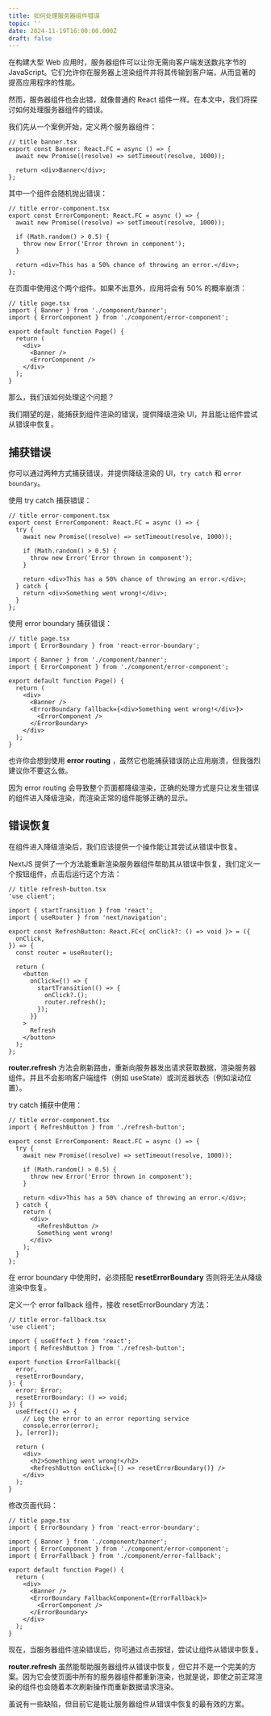 ```yaml
---
title: 如何处理服务器组件错误
topic: ''
date: 2024-11-19T16:00:00.000Z
draft: false
---
```


在构建大型 Web 应用时，服务器组件可以让你无需向客户端发送数兆字节的 JavaScript。它们允许你在服务器上渲染组件并将其传输到客户端，从而显著的提高应用程序的性能。

然而，服务器组件也会出错，就像普通的 React 组件一样。在本文中，我们将探讨如何处理服务器组件的错误。

我们先从一个案例开始，定义两个服务器组件：

```tsx
// title banner.tsx
export const Banner: React.FC = async () => {
  await new Promise((resolve) => setTimeout(resolve, 1000));

  return <div>Banner</div>;
};
```

其中一个组件会随机抛出错误：

```tsx
// title error-component.tsx
export const ErrorComponent: React.FC = async () => {
  await new Promise((resolve) => setTimeout(resolve, 1000));

  if (Math.random() > 0.5) {
    throw new Error('Error thrown in component');
  }

  return <div>This has a 50% chance of throwing an error.</div>;
};
```

在页面中使用这个两个组件。如果不出意外，应用将会有 50% 的概率崩溃：

```tsx
// title page.tsx
import { Banner } from './component/banner';
import { ErrorComponent } from './component/error-component';

export default function Page() {
  return (
    <div>
      <Banner />
      <ErrorComponent />
    </div>
  );
}
```

那么，我们该如何处理这个问题？

我们期望的是，能捕获到组件渲染的错误，提供降级渲染 UI，并且能让组件尝试从错误中恢复。

## 捕获错误

你可以通过两种方式捕获错误，并提供降级渲染的 UI，`try catch` 和 `error boundary`。

使用 try catch 捕获错误：

```tsx
// title error-component.tsx
export const ErrorComponent: React.FC = async () => {
  try {
    await new Promise((resolve) => setTimeout(resolve, 1000));

    if (Math.random() > 0.5) {
      throw new Error('Error thrown in component');
    }

    return <div>This has a 50% chance of throwing an error.</div>;
  } catch {
    return <div>Something went wrong!</div>;
  }
};
```

使用 error boundary 捕获错误：

```tsx
// title page.tsx
import { ErrorBoundary } from 'react-error-boundary';

import { Banner } from './component/banner';
import { ErrorComponent } from './component/error-component';

export default function Page() {
  return (
    <div>
      <Banner />
      <ErrorBoundary fallback={<div>Something went wrong!</div>}>
        <ErrorComponent />
      </ErrorBoundary>
    </div>
  );
}
```

也许你会想到使用 **error routing** ，虽然它也能捕获错误防止应用崩溃，但我强烈建议你不要这么做。

因为 error routing 会导致整个页面都降级渲染，正确的处理方式是只让发生错误的组件进入降级渲染，而渲染正常的组件能够正确的显示。

## 错误恢复

在组件进入降级渲染后，我们应该提供一个操作能让其尝试从错误中恢复。

NextJS 提供了一个方法能重新渲染服务器组件帮助其从错误中恢复，我们定义一个按钮组件，点击后运行这个方法：

```tsx
// title refresh-button.tsx
'use client';

import { startTransition } from 'react';
import { useRouter } from 'next/navigation';

export const RefreshButton: React.FC<{ onClick?: () => void }> = ({
  onClick,
}) => {
  const router = useRouter();

  return (
    <button
      onClick={() => {
        startTransition(() => {
          onClick?.();
          router.refresh();
        });
      }}
    >
      Refresh
    </button>
  );
};
```

**router.refresh** 方法会刷新路由，重新向服务器发出请求获取数据，渲染服务器组件。并且不会影响客户端组件（例如 useState）或浏览器状态（例如滚动位置）。

try catch 捕获中使用：

```tsx
// title error-component.tsx
import { RefreshButton } from './refresh-button';

export const ErrorComponent: React.FC = async () => {
  try {
    await new Promise((resolve) => setTimeout(resolve, 1000));

    if (Math.random() > 0.5) {
      throw new Error('Error thrown in component');
    }

    return <div>This has a 50% chance of throwing an error.</div>;
  } catch {
    return (
      <div>
        <RefreshButton />
        Something went wrong!
      </div>
    );
  }
};
```

在 error boundary 中使用时，必须搭配 **resetErrorBoundary** 否则将无法从降级渲染中恢复。

定义一个 error fallback 组件，接收 resetErrorBoundary 方法：

```tsx
// title error-fallback.tsx
'use client';

import { useEffect } from 'react';
import { RefreshButton } from './refresh-button';

export function ErrorFallback({
  error,
  resetErrorBoundary,
}: {
  error: Error;
  resetErrorBoundary: () => void;
}) {
  useEffect(() => {
    // Log the error to an error reporting service
    console.error(error);
  }, [error]);

  return (
    <div>
      <h2>Something went wrong!</h2>
      <RefreshButton onClick={() => resetErrorBoundary()} />
    </div>
  );
}
```

修改页面代码：

```tsx
// title page.tsx
import { ErrorBoundary } from 'react-error-boundary';

import { Banner } from './component/banner';
import { ErrorComponent } from './component/error-component';
import { ErrorFallback } from './component/error-fallback';

export default function Page() {
  return (
    <div>
      <Banner />
      <ErrorBoundary FallbackComponent={ErrorFallback}>
        <ErrorComponent />
      </ErrorBoundary>
    </div>
  );
}
```

现在，当服务器组件渲染错误后，你可通过点击按钮，尝试让组件从错误中恢复。

**router.refresh** 虽然能帮助服务器组件从错误中恢复，但它并不是一个完美的方案。因为它会使页面中所有的服务器组件都重新渲染，也就是说，即使之前正常渲染的组件也会随着本次刷新操作而重新数据请求渲染。

虽说有一些缺陷，但目前它是能让服务器组件从错误中恢复的最有效的方案。
